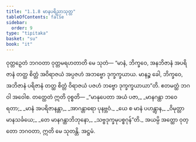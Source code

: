 ```yaml
---
title: "1.1.8 မာနပရိညာသုတ္တ"
tableOfContents: false
sidebar:
  order: 9
type: "tipitaka"
basket: "su"
book: "it"
---
```



<DynamicBreadcrumb />

<Division number="8" book="it">

<Paragraph number="37" book="it">
ဝုတ္တဉှေတံ ဘဂဝတာ ဝုတ္တမရဟတာတိ မေ သုတံ—
</Paragraph>

<Paragraph number="38" book="it">
“မာနံ, ဘိက္ခဝေ, အနဘိဇာနံ အပရိဇာနံ တတ္ထ စိတ္တံ အဝိရာဇယံ အပ္ပဇဟံ အဘဗ္ဗော ဒုက္ခက္ခယာယ. မာနဉ္စ ခေါ, ဘိက္ခဝေ, အဘိဇာနံ ပရိဇာနံ တတ္ထ စိတ္တံ ဝိရာဇယံ ပဇဟံ ဘဗ္ဗော ဒုက္ခက္ခယာယာ”တိ. ဧတမတ္ထံ ဘဂဝါ အဝေါစ. တတ္ထေတံ ဣတိ ဝုစ္စတိ—
</Paragraph>

<Paragraph number="39" type="verses" book="it">
_“မာနုပေတာ အယံ ပဇာ,_  
_မာနဂန္ထာ ဘဝေ ရတာ;_  
_မာနံ အပရိဇာနန္တာ,_  
_အာဂန္တာရော ပုနဗ္ဘဝံ._  

</Paragraph>

<Paragraph number="40" type="verses" book="it">
_ယေ စ မာနံ ပဟန္တွာန,_  
_ဝိမုတ္တာ မာနသင်္ခယေ;_  
_တေ မာနဂန္ထာဘိဘုနော,_  
_သဗ္ဗဒုက္ခမုပစ္စဂုန်”တိ._  

</Paragraph>

<Paragraph number="41" book="it">
အယမ္ပိ အတ္ထော ဝုတ္တော ဘဂဝတာ, ဣတိ မေ သုတန္တိ.

</Paragraph>
</Division>

<Paragraph number="42" type="center" book="it">
အဋ္ဌမံ.
</Paragraph>